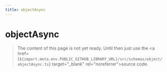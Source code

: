 ```yaml
---
title: objectAsync
---
```


# objectAsync

> The content of this page is not yet ready. Until then just use the <a href={`${import.meta.env.PUBLIC_GITHUB_LIBRARY_URL}/src/schemas/object/objectAsync.ts`} target="\_blank" rel="noreferrer">source code</a>.
